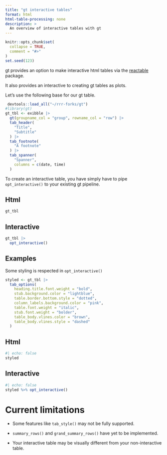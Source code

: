 ```yaml
---
title: "gt interactive tables"
format: html
html-table-processing: none
description: >
  An overview of interactive tables with gt
---
```


```r
knitr::opts_chunk$set(
  collapse = TRUE,
  comment = "#>"
)
set.seed(123)
```

gt provides an option to make interactive html tables via the [reactable](https://glin.github.io/reactable/index.html) package.

It also provides an interactive to creating gt tables as plots.

Let's use the following base for our gt table.

```r
 devtools::load_all("~/rrr-forks/gt")
#library(gt)
gt_tbl <- exibble |>
  gt(groupname_col = "group", rowname_col = "row") |>
  tab_header(
    "Title",
    "Subtitle"
  ) |>
  tab_footnote(
    "A footnote"
  ) |>
  tab_spanner(
    "Spanner",
    columns = c(date, time)
  )
```

To create an interactive table, you have simply have to pipe `opt_interactive()` to your existing gt pipeline.

::: {.panel-tabset}

## Html

```r
gt_tbl
```

## Interactive

```r
gt_tbl |>
  opt_interactive()
```

:::

## Examples

Some styling is respected in `opt_interactive()`

```r
styled <- gt_tbl |>
  tab_options(
    heading.title.font.weight = "bold",
    stub.background.color = "lightblue", 
    table.border.bottom.style = "dotted",
    column_labels.background.color = "pink",
    table.font.weight = "italic",
    stub.font.weight = "bolder",
    table_body.vlines.color = "brown",
    table_body.vlines.style = "dashed"
  )
```

::: {.panel-tabset}
## Html

```r
#| echo: false
styled
```

## Interactive

```r
#| echo: false
styled %>% opt_interactive()
```

:::




# Current limitations

-   Some features like `tab_style()` may not be fully supported.

-   `summary_rows()` and `grand_summary_rows()` have yet to be implemented.

-   Your interactive table may be visually different from your non-interactive table.
